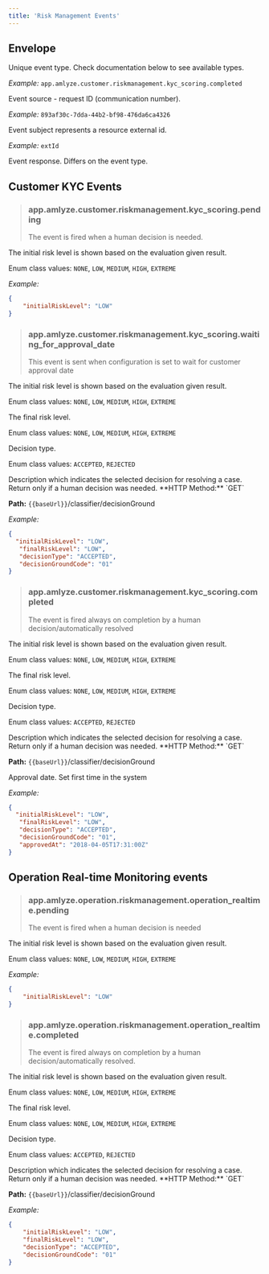 ```yaml
---
title: 'Risk Management Events'
---
```


## Envelope

<ResponseField name="type" type="string">
Unique event type. Check documentation below to see available types.

_Example:_ `app.amlyze.customer.riskmanagement.kyc_scoring.completed`
</ResponseField>

<ResponseField name="source" type="string">
Event source - request ID (communication number).

_Example:_ `893af30c-7dda-44b2-bf98-476da6ca4326`
</ResponseField>

<ResponseField name="subject" type="string">
Event subject represents a resource external id.

_Example:_ `extId`
</ResponseField>

<ResponseField name="data" type="object">
Event response. Differs on the event type.
</ResponseField>

## Customer KYC Events
> ### app.amlyze.customer.riskmanagement.kyc_scoring.pending
> The event is fired when a human decision is needed.

<ResponseField name="initialRiskLevel" type="string from enum">
The initial risk level is shown based on the evaluation given result.

Enum class values: `NONE`,  `LOW`, `MEDIUM`, `HIGH`, `EXTREME`

_Example:_ 
```json
{ 
    "initialRiskLevel": "LOW" 
}
```
</ResponseField>

> ### app.amlyze.customer.riskmanagement.kyc_scoring.waiting_for_approval_date
> This event is sent when configuration is set to wait for customer approval date

<ResponseField name="initialRiskLevel" type="string from enum">
The initial risk level is shown based on the evaluation given result.

Enum class values: `NONE`,  `LOW`, `MEDIUM`, `HIGH`, `EXTREME`
</ResponseField>

<ResponseField name="finalRiskLevel" type="string from enum">
The final risk level.

Enum class values: `NONE`,  `LOW`, `MEDIUM`, `HIGH`, `EXTREME`
</ResponseField>

<ResponseField name="decisionType" type="string from enum">
Decision type.

Enum class values: `ACCEPTED`,  `REJECTED`
</ResponseField>

<ResponseField name="decisionGroundCode" type="string from classifier list">
Description which indicates the selected decision for resolving a case.
Return only if a human decision was needed.

<Expandable title="Path to extract classifier values">
**HTTP Method:**  `GET`

**Path:** `{{baseUrl}}`/classifier/decisionGround
</Expandable>

_Example:_ 
```json
{
  "initialRiskLevel": "LOW",
   "finalRiskLevel": "LOW",
   "decisionType": "ACCEPTED",
   "decisionGroundCode": "01"
}
```
</ResponseField>

> ### app.amlyze.customer.riskmanagement.kyc_scoring.completed
> The event is fired always on completion by a human decision/automatically resolved

<ResponseField name="initialRiskLevel" type="string from enum">
The initial risk level is shown based on the evaluation given result.

Enum class values: `NONE`,  `LOW`, `MEDIUM`, `HIGH`, `EXTREME`
</ResponseField>

<ResponseField name="finalRiskLevel" type="string from enum">
The final risk level.

Enum class values: `NONE`,  `LOW`, `MEDIUM`, `HIGH`, `EXTREME`
</ResponseField>

<ResponseField name="decisionType" type="string from enum">
Decision type.

Enum class values: `ACCEPTED`,  `REJECTED`
</ResponseField>

<ResponseField name="decisionGroundCode" type="string from classifier list">
Description which indicates the selected decision for resolving a case.
Return only if a human decision was needed.

<Expandable title="Path to extract classifier values">
**HTTP Method:**  `GET`

**Path:** `{{baseUrl}}`/classifier/decisionGround
</Expandable>

<ResponseField name="approvedAt" type="date">
Approval date.
Set first time in the system
</ResponseField>

_Example:_ 
```json
{
  "initialRiskLevel": "LOW",
   "finalRiskLevel": "LOW",
   "decisionType": "ACCEPTED",
   "decisionGroundCode": "01",
   "approvedAt": "2018-04-05T17:31:00Z"
}
```
</ResponseField>

## Operation Real-time Monitoring events

> ### app.amlyze.operation.riskmanagement.operation_realtime.pending
> The event is fired when a human decision is needed

<ResponseField name="initialRiskLevel" type="string from enum">
The initial risk level is shown based on the evaluation given result.

Enum class values: `NONE`,  `LOW`, `MEDIUM`, `HIGH`, `EXTREME`

_Example:_ 
```json
{ 
    "initialRiskLevel": "LOW" 
}
```
</ResponseField>

> ### app.amlyze.operation.riskmanagement.operation_realtime.completed
> The event is fired always on completion by a human decision/automatically resolved.

<ResponseField name="initialRiskLevel" type="string from enum">
The initial risk level is shown based on the evaluation given result.

Enum class values: `NONE`,  `LOW`, `MEDIUM`, `HIGH`, `EXTREME`
</ResponseField>

<ResponseField name="finalRiskLevel" type="string from enum">
The final risk level.

Enum class values: `NONE`,  `LOW`, `MEDIUM`, `HIGH`, `EXTREME`
</ResponseField>

<ResponseField name="decisionType" type="string from enum">
Decision type.

Enum class values: `ACCEPTED`,  `REJECTED`
</ResponseField>

<ResponseField name="decisionGroundCode" type="string from classifier list">
Description which indicates the selected decision for resolving a case.
Return only if a human decision was needed.

<Expandable title="Path to extract classifier values">
**HTTP Method:**  `GET`

**Path:** `{{baseUrl}}`/classifier/decisionGround
</Expandable>

_Example:_ 
```json
{
    "initialRiskLevel": "LOW",
    "finalRiskLevel": "LOW",
    "decisionType": "ACCEPTED",
    "decisionGroundCode": "01"
}
```
</ResponseField>
